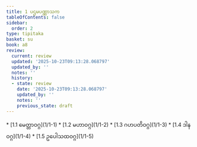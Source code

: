 ```yaml
---
title: 1 ပဌမပဏ္ဏာသက
tableOfContents: false
sidebar:
  order: 2
type: tipitaka
basket: su
book: a8
review:
  current: review
  updated: '2025-10-23T09:13:28.068797'
  updated_by: ''
  notes: ''
  history:
  - state: review
    date: '2025-10-23T09:13:28.068797'
    updated_by: ''
    notes: ''
    previous_state: draft
---
```



<ReviewStatus review={frontmatter.review} showDetails={true} />

<HypothesisAnnotation frontmatter={frontmatter} />

<DynamicBreadcrumb />



<TableOfContents book="a8" section="1">
* [1.1 မေတ္တာဝဂ္ဂ](1/1-1)
* [1.2 မဟာဝဂ္ဂ](1/1-2)
* [1.3 ဂဟပတိဝဂ္ဂ](1/1-3)
* [1.4 ဒါနဝဂ္ဂ](1/1-4)
* [1.5 ဥပေါသထဝဂ္ဂ](1/1-5)
</TableOfContents>
